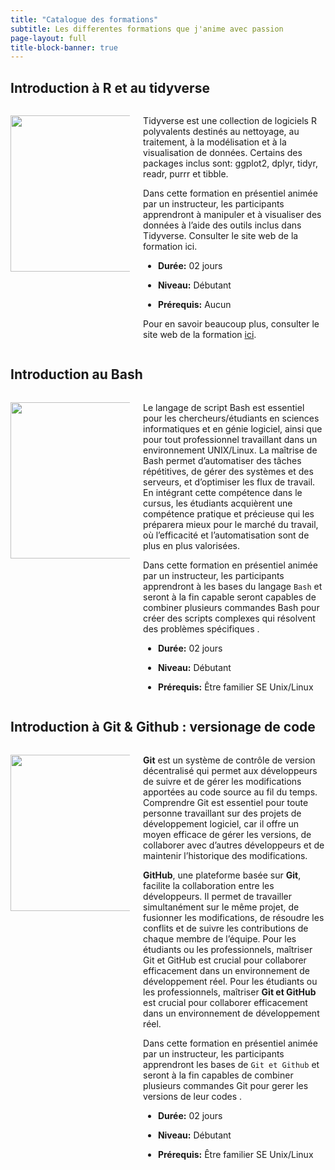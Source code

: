 ```yaml
---
title: "Catalogue des formations"
subtitle: Les differentes formations que j'anime avec passion
page-layout: full
title-block-banner: true
---
```


## Introduction à R et au tidyverse

::: columns
::: {.column width="30%"}
![](images/tidyverse2.png){fig-align="center" width="250"}
:::

::: {.column width="50%"}
Tidyverse est une collection de logiciels R polyvalents destinés au nettoyage, au traitement, à la modélisation et à la visualisation de données.
Certains des packages inclus sont: ggplot2, dplyr, tidyr, readr, purrr et tibble.

Dans cette formation en présentiel animée par un instructeur, les participants apprendront à manipuler et à visualiser des données à l'aide des outils inclus dans Tidyverse.
Consulter le site web de la formation ici.

-   **Durée:** 02 jours

-   **Niveau:** Débutant

-   **Prérequis:** Aucun

Pour en savoir beaucoup plus, consulter le site web de la formation [ici](https://oousmane.github.io/intro-r-tidyverse/).
:::
:::

## Introduction au Bash

::: columns
::: {.column width="30%"}
![](https://upload.wikimedia.org/wikipedia/commons/8/82/Gnu-bash-logo.svg){fig-align="center" width="250"}
:::

::: {.column width="50%"}
Le langage de script Bash est essentiel pour les chercheurs/étudiants en sciences informatiques et en génie logiciel, ainsi que pour tout professionnel travaillant dans un environnement UNIX/Linux. La maîtrise de Bash permet d'automatiser des tâches répétitives, de gérer des systèmes et des serveurs, et d'optimiser les flux de travail. En intégrant cette compétence dans le cursus, les étudiants acquièrent une compétence pratique et précieuse qui les préparera mieux pour le marché du travail, où l'efficacité et l'automatisation sont de plus en plus valorisées.

Dans cette formation en présentiel animée par un instructeur, les participants apprendront à les bases du langage `Bash` et seront à la fin capable seront capables de combiner plusieurs commandes Bash pour créer des scripts complexes qui résolvent des problèmes spécifiques .

-   **Durée:** 02 jours

-   **Niveau:** Débutant

-   **Prérequis:** Être familier SE Unix/Linux

:::
:::

## Introduction à Git & Github : versionage de code

::: columns
::: {.column width="30%"}
![](img/git-and-githb.png){fig-align="center" width="250"}
:::

::: {.column width="50%"}
 **Git** est un système de contrôle de version décentralisé qui permet aux développeurs de suivre et de gérer les modifications apportées au code source au fil du temps. Comprendre Git est essentiel pour toute personne travaillant sur des projets de développement logiciel, car il offre un moyen efficace de gérer les versions, de collaborer avec d'autres développeurs et de maintenir l'historique des modifications.
 
 **GitHub**, une plateforme basée sur **Git**, facilite la collaboration entre les développeurs. Il permet de travailler simultanément sur le même projet, de fusionner les modifications, de résoudre les conflits et de suivre les contributions de chaque membre de l'équipe. Pour les étudiants ou les professionnels, maîtriser Git et GitHub est crucial pour collaborer efficacement dans un environnement de développement réel. Pour les étudiants ou les professionnels, maîtriser **Git et GitHub** est crucial pour collaborer efficacement dans un environnement de développement réel.

Dans cette formation en présentiel animée par un instructeur, les participants apprendront  les bases de `Git et Github` et seront à la fin capables de combiner plusieurs commandes Git pour gerer les versions de leur codes  .

-   **Durée:** 02 jours

-   **Niveau:** Débutant

-   **Prérequis:** Être familier SE Unix/Linux

:::
:::
